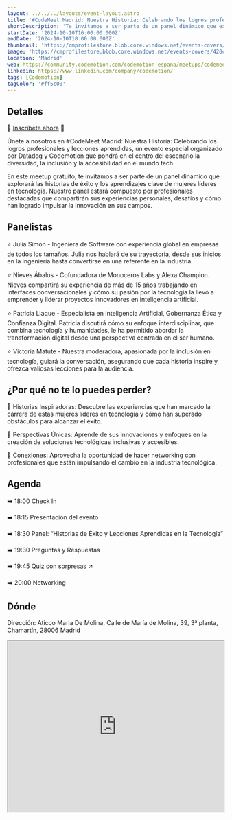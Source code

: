 ```yaml
---
layout: ../../../layouts/event-layout.astro
title: '#CodeMeet Madrid: Nuestra Historia: Celebrando los logros profesionales y lecciones aprendidas'
shortDescription: 'Te invitamos a ser parte de un panel dinámico que explorará las historias de éxito y los aprendizajes clave de mujeres líderes en tecnología.'
startDate: '2024-10-10T16:00:00.000Z'
endDate: '2024-10-10T18:00:00.000Z'
thumbnail: 'https://cmprofilestore.blob.core.windows.net/events-covers/420cc836-414e-4540-8e36-ac0a8edb336c-1723120176-cover.png'
image: 'https://cmprofilestore.blob.core.windows.net/events-covers/420cc836-414e-4540-8e36-ac0a8edb336c-1723120176-cover.png'
location: 'Madrid'
web: https://community.codemotion.com/codemotion-espana/meetups/codemeet-madrid-nuestra-historia-celebrando-los-logros-profesionales-y-lecciones-aprendidas
linkedin: https://www.linkedin.com/company/codemotion/
tags: [Codemotion]
tagColor: '#ff5c00'
---
```


## Detalles

🔗 [Inscríbete ahora](https://forms.gle/SjHq4GRwjDCSMtRm8) 🔗

Únete a nosotros en #CodeMeet Madrid: Nuestra Historia: Celebrando los logros profesionales y lecciones aprendidas, un evento especial organizado por Datadog y Codemotion que pondrá en el centro del escenario la diversidad, la inclusión y la accesibilidad en el mundo tech.

En este meetup gratuito, te invitamos a ser parte de un panel dinámico que explorará las historias de éxito y los aprendizajes clave de mujeres líderes en tecnología. Nuestro panel estará compuesto por profesionales destacadas que compartirán sus experiencias personales, desafíos y cómo han logrado impulsar la innovación en sus campos.

## Panelistas

⭐ Julia Simon - Ingeniera de Software con experiencia global en empresas de todos los tamaños. Julia nos hablará de su trayectoria, desde sus inicios en la ingeniería hasta convertirse en una referente en la industria.

⭐ Nieves Ábalos - Cofundadora de Monoceros Labs y Alexa Champion. Nieves compartirá su experiencia de más de 15 años trabajando en interfaces conversacionales y cómo su pasión por la tecnología la llevó a emprender y liderar proyectos innovadores en inteligencia artificial.

⭐ Patricia Llaque - Especialista en Inteligencia Artificial, Gobernanza Ética y Confianza Digital. Patricia discutirá cómo su enfoque interdisciplinar, que combina tecnología y humanidades, le ha permitido abordar la transformación digital desde una perspectiva centrada en el ser humano.

⭐ Victoria Matute - Nuestra moderadora, apasionada por la inclusión en tecnología, guiará la conversación, asegurando que cada historia inspire y ofrezca valiosas lecciones para la audiencia.

## ¿Por qué no te lo puedes perder?

🔹 Historias Inspiradoras: Descubre las experiencias que han marcado la carrera de estas mujeres líderes en tecnología y cómo han superado obstáculos para alcanzar el éxito.

🔹 Perspectivas Únicas: Aprende de sus innovaciones y enfoques en la creación de soluciones tecnológicas inclusivas y accesibles.

🔹 Conexiones: Aprovecha la oportunidad de hacer networking con profesionales que están impulsando el cambio en la industria tecnológica.

## Agenda

➡️ 18:00 Check In

➡️ 18:15 Presentación del evento

➡️ 18:30 Panel: “Historias de Éxito y Lecciones Aprendidas en la Tecnología”

➡️ 19:30 Preguntas y Respuestas

➡️ 19:45 Quiz con sorpresas ↗︎

➡️ 20:00 Networking

## Dónde

Dirección: Aticco Maria De Molina, Calle de María de Molina, 39, 3ª planta, Chamartín, 28006 Madrid

<iframe
  style="width: 100%; height: 400px;"
  height="400"
  allowfullscreen=""
  loading="lazy"
  referrerpolicy="no-referrer-when-downgrade"
  src="https://www.google.com/maps/embed?pb=!1m18!1m12!1m3!1d3036.695136441544!2d-3.6826073232302465!3d40.43774905435844!2m3!1f0!2f0!3f0!3m2!1i1024!2i768!4f13.1!3m3!1m2!1s0xd422989c218d225%3A0x51e28d4248fb4775!2sAticco%20Maria%20De%20Molina!5e0!3m2!1sen!2ses!4v1723185947219!5m2!1sen!2ses"
  aria-label="Aticco Maria De Molina, Calle de María de Molina, 39, 3ª planta, Chamartín, 28006 Madrid"
></iframe>
